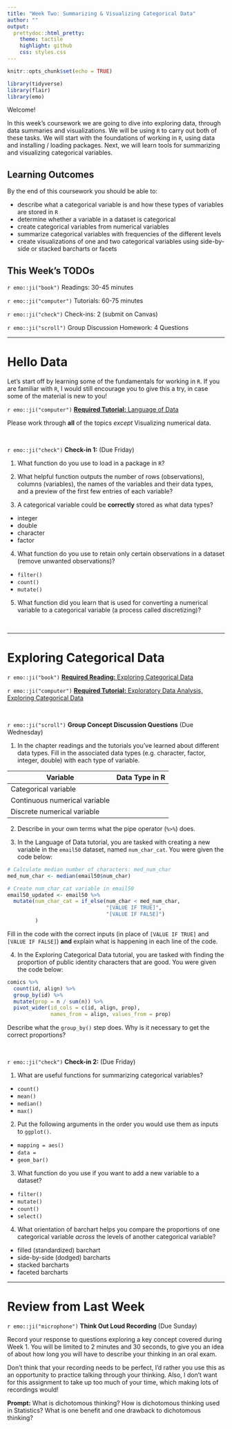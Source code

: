 ```yaml
---
title: "Week Two: Summarizing & Visualizing Categorical Data"
author: ""
output:
  prettydoc::html_pretty:
    theme: tactile
    highlight: github
    css: styles.css
---
```


```r
knitr::opts_chunk$set(echo = TRUE)
```

```r
library(tidyverse)
library(flair)
library(emo)

```


Welcome!

In this week's coursework we are going to dive into exploring data, through 
data summaries and visualizations. We will be using `R` to carry out both of 
these tasks. We will start with the foundations of working in `R`, using 
data and installing / loading packages. Next, we will learn tools for
summarizing and visualizing categorical variables. 


## Learning Outcomes 

By the end of this coursework you should be able to:

- describe what a categorical variable is and how these types of variables 
are stored in `R` 
- determine whether a variable in a dataset is categorical
- create categorical variables from numerical variables 
- summarize categorical variables with frequencies of the different levels
- create visualizations of one and two categorical variables using side-by-side 
or stacked barcharts or facets 



## This Week's TODOs

`r emo::ji("book")` Readings: 30-45 minutes 

`r emo::ji("computer")` Tutorials: 60-75 minutes 

`r emo::ji("check")` Check-ins: 2 (submit on Canvas)

`r emo::ji("scroll")` Group Discussion Homework: 4 Questions

---

# Hello Data 

Let's start off by learning some of the fundamentals for working in `R`. If you 
are familiar with `R`, I would still encourage you to give this a try, in case 
some of the material is new to you! 

`r emo::ji("computer")` [**Required Tutorial:** Language of Data](https://openintro.shinyapps.io/ims-01-data-01)

Please work through __all__ of the topics _except_ Visualizing numerical data. 

</br> 

`r emo::ji("check")` **Check-in 1:** (Due Friday)

1. What function do you use to load in a package in `R`?

<!-- library() -->

2. What helpful function outputs the number of rows (observations), columns 
(variables), the names of the variables and their data types, and a preview of 
the first few entries of each variable?

<!-- glimpse() -->

3. A categorical variable could be **correctly** stored as what data types? 

- integer
- double
- character
- factor

4. What function do you use to retain only certain observations in 
a dataset (remove unwanted observations)? 

- `filter()`
- `count()`
- `mutate()`

5. What function did you learn that is used for converting a numerical variable
to a categorical variable (a process called discretizing)? 

<!-- if_else() -->

</br>

---

# Exploring Categorical Data 

`r emo::ji("book")` [**Required Reading:** Exploring Categorical Data](https://openintro-ims.netlify.app/explore-categorical.html)

`r emo::ji("computer")` [**Required Tutorial:** Exploratory Data Analysis, Exploring Categorical Data](https://openintro.shinyapps.io/ims-02-explore-01/)

<!-- `r emo::ji("play button")` **Supplementary Slides**  -->

<!-- - [Why use ggplot2?]() -->

<!-- - [First Steps with ggplot2]() -->

<!-- - [What is an **aes**thetic?]() -->

<!-- - [What is a **facet**?]() -->

<!-- - [Where do you want your bars?]() -->

<!-- - [What does `group_by()` do?]() -->

<!-- - [What does `pivot_wider()` do?]() -->

</br> 

`r emo::ji("scroll")` **Group Concept Discussion Questions** (Due Wednesday) 

1.	In the chapter readings and the tutorials you’ve learned about different
data types. Fill in the associated data types (e.g. character, factor, integer, 
double) with each type of variable. 
	
| Variable    | Data Type in R |
|-------------|----------------|
| Categorical variable |       |	
| Continuous numerical variable | |
| Discrete numerical variable	  | |


2.	Describe in your own terms what the pipe operator (`%>%`) does. 


3.	In the Language of Data tutorial, you are tasked with creating a new 
variable in the `email50` dataset, named `num_char_cat`. You were given the
code below:

```r
# Calculate median number of characters: med_num_char
med_num_char <- median(email50$num_char)

# Create num_char_cat variable in email50
email50_updated <- email50 %>%
  mutate(num_char_cat = if_else(num_char < med_num_char,
                                "[VALUE IF TRUE]",
                                "[VALUE IF FALSE]")
         )
```

Fill in the code with the correct inputs (in place of `[VALUE IF TRUE]` and 
`[VALUE IF FALSE]`) **and** explain what is happening in each line of the code.

4. In the Exploring Categorical Data tutorial, you are tasked with finding the 
proportion of public identity characters that are good. You were given the code
below: 

```r
comics %>% 
  count(id, align) %>% 
  group_by(id) %>% 
  mutate(prop = n / sum(n)) %>% 
  pivot_wider(id_cols = c(id, align, prop), 
              names_from = align, values_from = prop)
```

Describe what the `group_by()` step does. Why is it necessary to get the 
correct proportions? 

</br>

`r emo::ji("check")` **Check-in 2:** (Due Friday) 

1. What are useful functions for summarizing categorical variables? 

- `count()`
- `mean()`
- `median()`
- `max()`

2. Put the following arguments in the order you would use them as inputs to `ggplot()`.

- `mapping = aes()`
- `data = `
- `geom_bar()`

3. What function do you use if you want to add a new variable to a dataset? 

- `filter()` 
- `mutate()` 
- `count()`
- `select()`

4. What orientation of barchart helps you compare the proportions of one 
categorical variable *across* the levels of another categorical variable? 

- filled (standardized) barchart
- side-by-side (dodged) barcharts
- stacked barcharts
- faceted barcharts

---

# Review from Last Week 

`r emo::ji("microphone")` **Think Out Loud Recording** (Due Sunday)

Record your response to questions exploring a key concept covered during Week 1.
You will be limited to 2 minutes and 30 seconds, to give you an idea of about
how long you will have to describe your thinking in an oral exam. 

Don't think that your recording needs to be perfect, I'd rather you use this as
an opportunity to practice talking through your thinking. Also, I don't want for
this assignment to take up too much of your time, which making lots of
recordings would! 

__Prompt:__ What is dichotomous thinking? How is dichotomous thinking used in
Statistics? What is one benefit and one drawback to dichotomous thinking?


